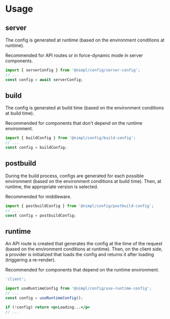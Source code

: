 # Usage

## server

The config is generated at runtime (based on the environment conditions at runtime).

Recommended for API routes or in force-dynamic mode in server components.

```jsx
import { serverConfig } from '@nimpl/config/server-config';
// ...
const config = await serverConfig;
```

## build

The config is generated at build time (based on the environment conditions at build time).

Recommended for components that don't depend on the runtime environment.

```jsx
import { buildConfig } from '@nimpl/config/build-config';
// ...
const config = buildConfig;
```

## postbuild

During the build process, configs are generated for each possible environment (based on the environment conditions at build time). Then, at runtime, the appropriate version is selected.

Recommended for middleware.

```jsx
import { postbuildConfig } from '@nimpl/config/postbuild-config';
// ...
const config = postbuildConfig;
```

## runtime

An API route is created that generates the config at the time of the request (based on the environment conditions at runtime). Then, on the client side, a provider is initialized that loads the config and returns it after loading (triggering a re-render).

Recommended for components that depend on the runtime environment.

```jsx
'client';

import useRuntimeConfig from '@nimpl/config/use-runtime-config';
// ...
const config = useRuntimeConfig();

if (!config) return <p>Loading...</p>
// ...
```